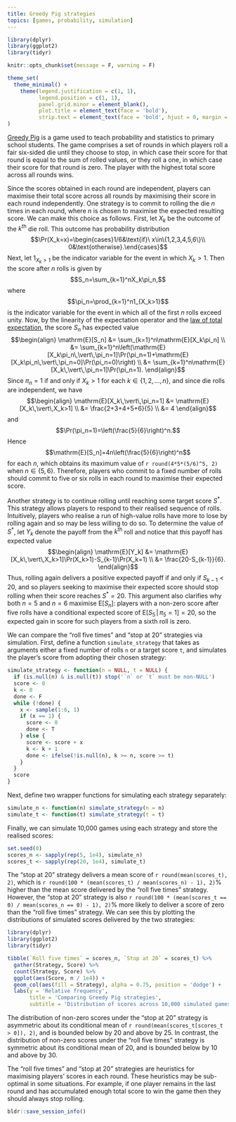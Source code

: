 ```yaml
---
title: Greedy Pig strategies
topics: [games, probability, simulation]
---
```


```r
library(dplyr)
library(ggplot2)
library(tidyr)

knitr::opts_chunk$set(message = F, warning = F)

theme_set(
  theme_minimal() +
    theme(legend.justification = c(1, 1),
          legend.position = c(1, 1),
          panel.grid.minor = element_blank(),
          plot.title = element_text(face = 'bold'),
          strip.text = element_text(face = 'bold', hjust = 0, margin = margin(b = 5), size = 10))
)
```

[Greedy Pig](https://nzmaths.co.nz/resource/greedy-pig-1) is a game used to teach probability and statistics to primary school students.
The game comprises a set of rounds in which players roll a fair six-sided die until they choose to stop, in which case their score for that round is equal to the sum of rolled values, or they roll a one, in which case their score for that round is zero.
The player with the highest total score across all rounds wins.

Since the scores obtained in each round are independent, players can maximise their total score across all rounds by maximising their score in each round independently.
One strategy is to commit to rolling the die $n$ times in each round, where $n$ is chosen to maximise the expected resulting score.
We can make this choice as follows.
First, let $X_k$ be the outcome of the $k^\text{th}$ die roll.
This outcome has probability distribution
$$\Pr(X_k=x)=\begin{cases}1/6&\text{if}\ x\in\{1,2,3,4,5,6\}\\ 0&\text{otherwise}.\end{cases}$$
Next, let $1_{X_k>1}$ be the indicator variable for the event in which $X_k>1$.
Then the score after $n$ rolls is given by
$$S_n=\sum_{k=1}^nX_k\pi_n,$$
where
$$\pi_n=\prod_{k=1}^n1_{X_k>1}$$
is the indicator variable for the event in which all of the first $n$ rolls exceed unity.
Now, by the linearity of the expectation operator and the [law of total expectation](https://en.wikipedia.org/wiki/Law_of_total_expectation), the score $S_n$ has expected value
$$\begin{align}
\mathrm{E}[S_n]
&= \sum_{k=1}^n\mathrm{E}[X_k\pi_n] \\
&= \sum_{k=1}^n\left(\mathrm{E}[X_k\pi_n\,\vert\,\pi_n=1]\Pr(\pi_n=1)+\mathrm{E}[X_k\pi_n\,\vert\,\pi_n=0]\Pr(\pi_n=0)\right) \\
&= \sum_{k=1}^n\mathrm{E}[X_k\,\vert\,\pi_n=1]\Pr(\pi_n=1).
\end{align}$$
Since $\pi_n=1$ if and only if $X_k>1$ for each $k\in\{1,2,\ldots,n\}$, and since die rolls are independent, we have
$$\begin{align}
\mathrm{E}[X_k\,\vert\,\pi_n=1]
&= \mathrm{E}[X_k\,\vert\,X_k>1] \\
&= \frac{2+3+4+5+6}{5} \\
&= 4
\end{align}$$
and
$$\Pr(\pi_n=1)=\left(\frac{5}{6}\right)^n.$$
Hence
$$\mathrm{E}[S_n]=4n\left(\frac{5}{6}\right)^n$$
for each $n$, which obtains its maximum value of `r round(4*5*(5/6)^5, 2)` when $n\in\{5,6\}$.
Therefore, players who commit to a fixed number of rolls should commit to five or six rolls in each round to maximise their expected score.

Another strategy is to continue rolling until reaching some target score $S^*$.
This strategy allows players to respond to their realised sequence of rolls.
Intuitively, players who realise a run of high-value rolls have more to lose by rolling again and so may be less willing to do so.
To determine the value of $S^*$, let $Y_k$ denote the payoff from the $k^\text{th}$ roll and notice that this payoff has expected value
$$\begin{align}
\mathrm{E}[Y_k]
&= \mathrm{E}[X_k\,\vert\,X_k>1]\Pr(X_k>1)-S_{k-1}\Pr(X_k=1) \\
&= \frac{20-S_{k-1}}{6}.
\end{align}$$
Thus, rolling again delivers a positive expected payoff if and only if $S_{k-1}<20$, and so players seeking to maximise their expected score should stop rolling when their score reaches $S^*=20$.
This argument also clarifies why both $n=5$ and $n=6$ maximise $\mathrm{E}[S_n]$: players with a non-zero score after five rolls have a conditional expected score of $\mathrm{E}[S_5\,\vert\,\pi_5=1]=20$, so the expected gain in score for such players from a sixth roll is zero.

We can compare the "roll five times" and "stop at 20" strategies via simulation.
First, define a function `simulate_strategy` that takes as arguments either a fixed number of rolls `n` or a target score `t`, and simulates the player's score from adopting their chosen strategy:
```r
simulate_strategy <- function(n = NULL, t = NULL) {
  if (is.null(n) & is.null(t)) stop('`n` or `t` must be non-NULL')
  score <- 0
  k <- 0
  done <- F
  while (!done) {
    x <- sample(1:6, 1)
    if (x == 1) {
      score <- 0
      done <- T
    } else {
      score <- score + x
      k <- k + 1
      done <- ifelse(!is.null(n), k >= n, score >= t)
    }
  }
  score
}
```
Next, define two wrapper functions for simulating each strategy separately:
```r
simulate_n <- function(n) simulate_strategy(n = n)
simulate_t <- function(t) simulate_strategy(t = t)
```
Finally, we can simulate 10,000 games using each strategy and store the realised scores:
```r
set.seed(0)
scores_n <- sapply(rep(5, 1e4), simulate_n)
scores_t <- sapply(rep(20, 1e4), simulate_t)
```

The "stop at 20" strategy delivers a mean score of `r round(mean(scores_t), 2)`, which is `r round(100 * (mean(scores_t) / mean(scores_n) - 1), 2)`% higher than the mean score delivered by the "roll five times" strategy.
However, the "stop at 20" strategy is also `r round(100 * (mean(scores_t == 0) / mean(scores_n == 0) - 1), 2)`% more likely to deliver a score of zero than the "roll five times" strategy.
We can see this by plotting the distributions of simulated scores delivered by the two strategies:
```r
library(dplyr)
library(ggplot2)
library(tidyr)

tibble(`Roll five times` = scores_n, `Stop at 20` = scores_t) %>%
  gather(Strategy, Score) %>%
  count(Strategy, Score) %>%
  ggplot(aes(Score, n / 1e4)) +
  geom_col(aes(fill = Strategy), alpha = 0.75, position = 'dodge') +
  labs(y = 'Relative frequency',
       title = 'Comparing Greedy Pig strategies',
       subtitle = 'Distribution of scores across 10,000 simulated games')
```

The distribution of non-zero scores under the "stop at 20" strategy is asymmetric about its conditional mean of `r round(mean(scores_t[scores_t > 0]), 2)`, and is bounded below by 20 and above by 25.
In contrast, the distribution of non-zero scores under the "roll five times" strategy is symmetric about its conditional mean of 20, and is bounded below by 10 and above by 30.

The "roll five times" and "stop at 20" strategies are heuristics for maximising players' scores in each round.
These heuristics may be sub-optimal in some situations.
For example, if one player remains in the last round and has accumulated enough total score to win the game then they should always stop rolling.

```r
bldr::save_session_info()
```
